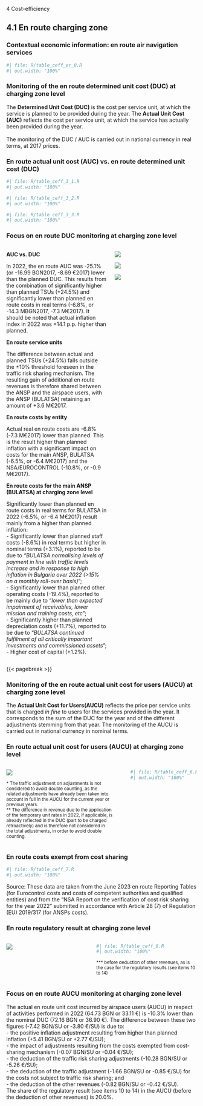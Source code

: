 [4 Cost-efficiency]{class="fakeh1"}

## 4.1 En route charging zone
### Contextual economic information: en route air navigation services

```r
#| file: R/table_ceff_er_0.R
#| out.width: "100%"
```  


### Monitoring of the en route determined unit cost (DUC) at charging zone level
  The **Determined Unit Cost (DUC)** is the cost per service unit, at which the service is planned to be provided during the year. The **Actual Unit Cost (AUC)** reflects the cost per service unit, at which the service has actually been provided during the year.<br/><br/>The monitoring of the DUC / AUC is carried out in national currency in real terms, at 2017 prices.

### En route actual unit cost (AUC) vs. en route determined unit cost (DUC)

```r
#| file: R/table_ceff_3_1.R
#| out.width: "100%"
```  
```r
#| file: R/table_ceff_3_2.R
#| out.width: "100%"
```
```r
#| file: R/table_ceff_3_3.R
#| out.width: "100%"
```  



### Focus on en route DUC monitoring at charging zone level
  
:::: {.columns}
  
::: {.column width="55%"}
  
<p style="margin-bottom: 0rem;">**AUC vs. DUC**</p>

In 2022, the en route AUC was -25.1% (or -16.99 BGN2017, -8.69 €2017) lower than the planned DUC. This results from the combination of significantly higher than planned TSUs (+24.5%) and significantly lower than planned en route costs in real terms (-6.8%, or -14.3 MBGN2017, -7.3 M€2017). It should be noted that actual inflation index in 2022 was +14.1 p.p. higher than planned.

<p style="margin-bottom: 0rem;">**En route service units**</p>

The difference between actual and planned TSUs (+24.5%) falls outside the ±10% threshold foreseen in the traffic risk sharing mechanism. The resulting gain of additional en route revenues is therefore shared between the ANSP and the airspace users, with the ANSP (BULATSA) retaining an amount of +3.6 M€2017.

<p style="margin-bottom: 0rem;">**En route costs by entity**</p>

Actual real en route costs are -6.8% (-7.3 M€2017) lower than planned. This is the result higher than planned inflation with a significant impact on costs for the main ANSP, BULATSA (-6.5%, or -6.4 M€2017) and the NSA/EUROCONTROL (-10.8%, or -0.9 M€2017).

<p style="margin-bottom: 0rem;">**En route costs for the main ANSP (BULATSA) at charging zone level**</p>

Significantly lower than planned en route costs in real terms for BULATSA in 2022 (-6.5%, or -6.4 M€2017) result mainly from a higher than planned inflation:<br/>- Significantly lower than planned staff costs (-8.6%) in real terms but higher in nominal terms (+3.1%), reported to be due to *"BULATSA normalising levels of payment in line with traffic levels increase and in response to high inflation in Bulgaria over 2022 (>15% on a monthly roll-over basis)*";<br/>- Significantly lower than planned other operating costs (-19.4%), reported to be mainly due to "*lower than expected impairment of receivables, lower mission and training costs, etc*";<br/>- Significantly higher than planned depreciation costs (+11.7%), reported to be due to "*BULATSA  continued fulfilment of all critically important investments and  commissioned assets*";<br/>- Higher cost of capital (+1.2%).

:::
  
::: {.column width="45%"}
![](images/2022/Bulgaria/1_ERT_3.png)

![](images/2022/Bulgaria/1_ERT_1.png)


![](images/2022/Bulgaria/1_ERT_2.png)
:::
  
::::

{{< pagebreak >}}

### Monitoring of the en route actual unit cost for users (AUCU) at charging zone level
The **Actual Unit Cost for Users(AUCU)** reflects the price per service units that is charged *in fine* to users for the services provided in the year. It corresponds to the sum of the DUC for the year and of the different adjustments stemming from that year.
The monitoring of the AUCU is carried out in national currency in nominal terms.


### En route actual unit cost for users (AUCU) at charging zone level
  
:::: {.columns}
  
::: {.column width="61%"}

![](images/2022/Bulgaria/2_ERT_1.png)

<small>* The traffic adjustment on adjustments is not considered to avoid double counting, as the related adjustments have already been taken into account in full in the AUCU for the current year or previous years.</small><br><small>** The difference in revenue due to the application of the temporary unit rates in 2022, if applicable, is already reflected in the DUC (part to be charged retroactively) and is therefore not considered in the total adjustments, in order to avoid double counting.</small>

:::

::: {.column width="1%"}
:::

::: {.column width="38%"}

```r
#| file: R/table_ceff_6.R
#| out.width: "100%"
```  
:::

::::


### En route costs exempt from cost sharing

```r
#| file: R/table_ceff_7.R
#| out.width: "100%"
```  
Source: These data are taken from the June 2023 en route Reporting Tables (for Eurocontrol costs and costs of competent authorities and qualified entities) and from the “NSA Report on the verification of cost risk sharing for the year 2022” submitted in accordance with Article 28 (7) of Regulation (EU) 2019/317 (for ANSPs costs).										



### En route regulatory result at charging zone level

:::: {.columns}
  
::: {.column width="45%"}

![](images/2022/Bulgaria/2_ERT_2.png)

:::

::: {.column width="55%"}

```r
#| file: R/table_ceff_8.R
#| out.width: "100%"
```

<small>*** before deduction of other revenues, as is the case for the regulatory results (see items 10 to 14)</small>
:::

::::


### Focus on en route AUCU monitoring at charging zone level
The actual en route unit cost incurred by airspace users (AUCU) in respect of activities performed in 2022 (64.73 BGN or 33.11 €) is -10.3% lower than the nominal DUC (72.16 BGN or 36.90 €). The difference between these two figures (-7.42 BGN/SU or -3.80 €/SU) is due to:<br/>- the positive inflation adjustment resulting from higher than planned inflation (+5.41 BGN/SU or +2.77 €/SU);<br/>- the impact of adjustments resulting from the costs exempted from cost-sharing mechanism (-0.07 BGN/SU or -0.04 €/SU);<br/>- the deduction of the traffic risk sharing adjustments (-10.28 BGN/SU or -5.26 €/SU);<br/>- the deduction of the traffic adjustment (-1.66 BGN/SU or -0.85 €/SU) for the costs not subject to traffic risk sharing; and<br/>- the deduction of the other revenues (-0.82 BGN/SU or -0.42 €/SU).<br/>The share of the regulatory result (see items 10 to 14) in the AUCU (before the deduction of other revenues) is 20.0%.<br/>